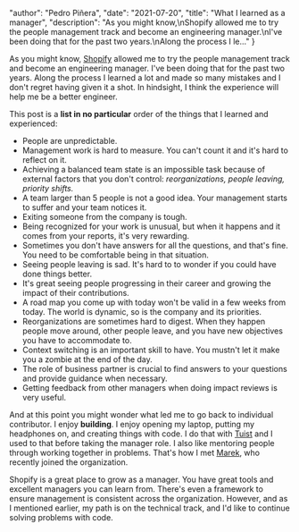 
  "author": "Pedro Piñera",
  "date": "2021-07-20",
  "title": "What I learned as a manager",
  "description": "As you might know,\nShopify allowed me to try the people management track and become an engineering manager.\nI've been doing that for the past two years.\nAlong the process I le..."
}




As you might know,
[Shopify](https://shopify.com) allowed me to try the people management track and become an engineering manager.
I've been doing that for the past two years.
Along the process I learned a lot and made so many mistakes and I don't regret having given it a shot.
In hindsight, I think the experience will help me be a better engineer.

This post is a **list in no particular** order of the things that I learned and experienced:

- People are unpredictable.
- Management work is hard to measure. You can't count it and it's hard to reflect on it.
- Achieving a balanced team state is an impossible task because of external factors that you don't control: _reorganizations, people leaving, priority shifts._
- A team larger than 5 people is not a good idea. Your management starts to suffer and your team notices it.
- Exiting someone from the company is tough.
- Being recognized for your work is unusual, but when it happens and it comes from your reports, it's very rewarding.
- Sometimes you don't have answers for all the questions, and that's fine. You need to be comfortable being in that situation.
- Seeing people leaving is sad. It's hard to to wonder if you could have done things better.
- It's great seeing people progressing in their career and growing the impact of their contributions.
- A road map you come up with today won't be valid in a few weeks from today. The world is dynamic, so is the company and its priorities.
- Reorganizations are sometimes hard to digest. When they happen people move around, other people leave, and you have new objectives you have to accommodate to.
- Context switching is an important skill to have. You mustn't let it make you a zombie at the end of the day.
- The role of business partner is crucial to find answers to your questions and provide guidance when necessary.
- Getting feedback from other managers when doing impact reviews is very useful.

And at this point you might wonder what led me to go back to individual contributor.
I enjoy **building**.
I enjoy opening my laptop, putting my headphones on, and creating things with code.
I do that with [Tuist](https://tuist.io) and I used to that before taking the manager role.
I also like mentoring people through working together in problems.
That's how I met [Marek](https://twitter.com/marekfort), who recently joined the organization.

Shopify is a great place to grow as a manager.
You have great tools and excellent managers you can learn from.
There's even a framework to ensure management is consistent across the organization.
However,
and as I mentioned earlier,
my path is on the technical track,
and I'd like to continue solving problems with code.

    